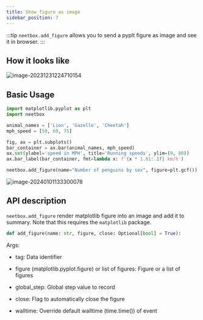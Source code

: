 ```yaml
---
title: Show figure as image
sidebar_position: 7
---
```


:::tip
`neetbox.add_figure` allows you to send a pyplt figure as image and see it in browser.
:::

## How it looks like

![image-20231231224710154](./imgs/post-figure-as-image/image-20231231224710154.png)



## Basic Usage

```python
import matplotlib.pyplot as plt
import neetbox

animal_names = ['Lion', 'Gazelle', 'Cheetah']
mph_speed = [50, 60, 75]

fig, ax = plt.subplots()
bar_container = ax.bar(animal_names, mph_speed)
ax.set(ylabel='speed in MPH', title='Running speeds', ylim=(0, 80))
ax.bar_label(bar_container, fmt=lambda x: f'{x * 1.61:.1f} km/h')

neetbox.add_figure(name="Number of penguins by sex", figure=plt.gcf())
```

![image-20240101133300078](./imgs/post-figure-as-image/image-20240101133300078.png)



## API description

`neetbox.add_figure` render matplotlib figure into an image and add it to summary. Note that this requires the ``matplotlib`` package.

```python
def add_figure(name: str, figure, close: Optional[bool] = True):
```

Args:

- tag: Data identifier

- figure (matplotlib.pyplot.figure) or list of figures: Figure or a list of figures
- global_step: Global step value to record
- close: Flag to automatically close the figure
- walltime: Override default walltime (time.time()) of event
